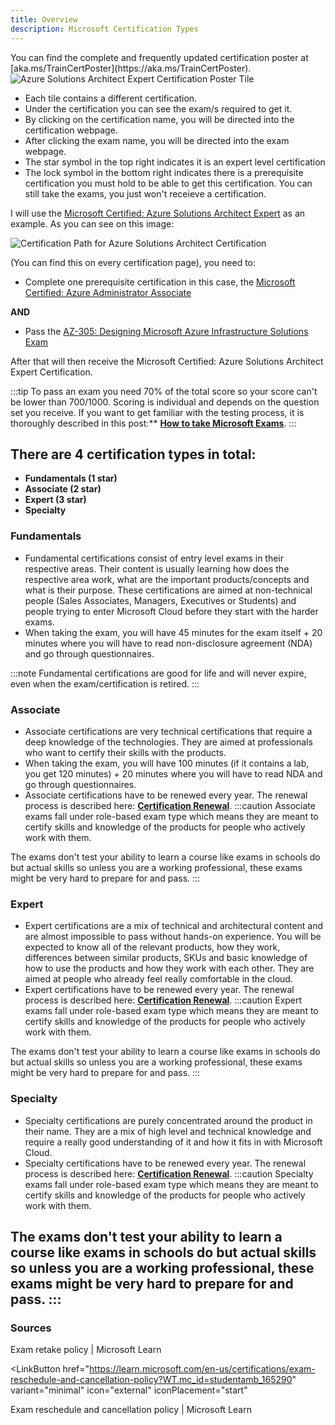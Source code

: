 ```yaml
---
title: Overview
description: Microsoft Certification Types
---
```


<Aside type="tip">You can find the complete and frequently updated certification poster at [aka.ms/TrainCertPoster](https://aka.ms/TrainCertPoster).</Aside>


<img src="/azurearchitect.png" alt="Azure Solutions Architect Expert Certification Poster Tile"/>

* Each tile contains a different certification.
* Under the certification you can see the exam/s required to get it.
* By clicking on the certification name, you will be directed into the certification webpage.
* After clicking the exam name, you will be directed into the exam webpage.
* The star symbol in the top right indicates it is an expert level certification
* The lock symbol in the bottom right indicates there is a prerequisite certification you must hold to be able to get this certification. You can still take the exams, you just won't receieve a certification. 

I will use the [Microsoft Certified: Azure Solutions Architect Expert](https://learn.microsoft.com/en-us/credentials/certifications/azure-solutions-architect/?WT.mc_id=studentamb_165290) as an example. As you can see on this image:

<img src="/azurearchitectpath.png" alt="Certification Path for Azure Solutions Architect Certification"/>

(You can find this on every certification page), you need to:

* Complete one prerequisite certification in this case, the [Microsoft Certified: Azure Administrator Associate](https://learn.microsoft.com/en-us/credentials/certifications/azure-administrator/?WT.mc_id=studentamb_165290&practice-assessment-type=certification)

 **AND**

* Pass the [AZ-305: Designing Microsoft Azure Infrastructure Solutions Exam](https://learn.microsoft.com/credentials/certifications/exams/az-305/?WT.mc_id=studentamb_165290)

After that will then receive the Microsoft Certified: Azure Solutions Architect Expert Certification.

:::tip 
To pass an exam you need 70% of the total score so your score can't be lower than 700/1000. Scoring is individual and depends on the question set you receive. If you want to get familiar with the testing process, it is thoroughly described in this post:** [**How to take Microsoft Exams**](/guide/takingtheexams/).
:::

## There are 4 certification types in total:

* **Fundamentals (1 star)**
* **Associate (2 star)**
* **Expert (3 star)**
* **Specialty**

### Fundamentals

* Fundamental certifications consist of entry level exams in their respective areas. Their content is usually learning how does the respective area work, what are the important products/concepts and what is their purpose. These certifications are aimed at non-technical people (Sales Associates, Managers, Executives or Students) and people trying to enter Microsoft Cloud before they start with the harder exams.
* When taking the exam, you will have 45 minutes for the exam itself + 20 minutes where you will have to read non-disclosure agreement (NDA) and go through questionnaires.

:::note 
Fundamental certifications are good for life and will never expire, even when the exam/certification is retired.
:::

### Associate

* Associate certifications are very technical certifications that require a deep knowledge of the technologies. They are aimed at professionals who want to certify their skills with the products.
* When taking the exam, you will have 100 minutes (if it contains a lab, you get 120 minutes) + 20 minutes where you will have to read NDA and go through questionnaires.
* Associate certifications have to be renewed every year. The renewal process is described here: [**Certification Renewal**](https://certs.msfthub.wiki/guide/certificationrenewal/).
:::caution
Associate exams fall under role-based exam type which means they are meant to certify skills and knowledge of the products for people who actively work with them. 

The exams don't test your ability to learn a course like exams in schools do but actual skills so unless you are a working professional, these exams might be very hard to prepare for and pass. 
:::

### Expert

* Expert certifications are a mix of technical and architectural content and are almost impossible to pass without hands-on experience. You will be expected to know all of the relevant products, how they work, differences between similar products, SKUs and basic knowledge of how to use the products and how they work with each other. They are aimed at people who already feel really comfortable in the cloud.
* Expert certifications have to be renewed every year. The renewal process is described here: [**Certification Renewal**](https://certs.msfthub.wiki/guide/certificationrenewal/).
:::caution
Expert exams fall under role-based exam type which means they are meant to certify skills and knowledge of the products for people who actively work with them. 

The exams don't test your ability to learn a course like exams in schools do but actual skills so unless you are a working professional, these exams might be very hard to prepare for and pass. 
:::

### Specialty

* Specialty certifications are purely concentrated around the product in their name. They are a mix of high level and technical knowledge and require a really good understanding of it and how it fits in with Microsoft Cloud.
* Specialty certifications have to be renewed every year. The renewal process is described here: [**Certification Renewal**](https://certs.msfthub.wiki/guide/certificationrenewal/).
:::caution
Specialty exams fall under role-based exam type which means they are meant to certify skills and knowledge of the products for people who actively work with them. 

The exams don't test your ability to learn a course like exams in schools do but actual skills so unless you are a working professional, these exams might be very hard to prepare for and pass. 
:::
---

### Sources

<CardGrid>
<LinkButton
  href="https://learn.microsoft.com/en-us/certifications/exam-retake-policy?WT.mc_id=studentamb_165290"
  variant="minimal"
  icon="external"
  iconPlacement="start"
>
  Exam retake policy | Microsoft Learn
</LinkButton>

<LinkButton
  href="https://learn.microsoft.com/en-us/certifications/exam-reschedule-and-cancellation-policy?WT.mc_id=studentamb_165290"
  variant="minimal"
  icon="external"
  iconPlacement="start"
>
  Exam reschedule and cancellation policy | Microsoft Learn
</LinkButton>
</CardGrid>
